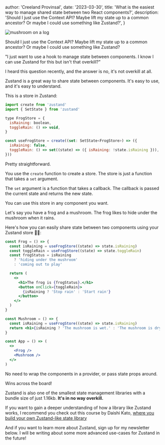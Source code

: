 
  author: 'Creeland Provinsal',
  date: '2023-03-30',
  title:
    'What is the easiest way to manage shared state between two React components?',
  description:
    'Should I just use the Context API? Maybe lift my state up to a common ancestor? Or maybe I could use something like Zustand?',
}


<Image src={mushroomImage} alt="mushroom on a log" />

Should I just use the Context API? Maybe lift my state up to a common ancestor? Or maybe I could use something like Zustand?

"I just want to use a hook to manage state between components. I know I can use Zustand for this but isn't that overkill?"

I heard this question recently, and the answer is no, it's not overkill at all.

Zustand is a great way to share state between components. It's easy to use, and it's easy to understand.

This is a store in Zustand:

```jsx
import create from 'zustand'
import { SetState } from 'zustand'

type FrogStore = {
  isRaining: boolean,
  toggleRain: () => void,
}

const useFrogStore = create((set: SetState<FrogStore>) => ({
  isRaining: false,
  toggleRain: () => set((state) => ({ isRaining: !state.isRaining })),
}))
```

Pretty straightforward.

You use the `create` function to create a store. The store is just a function that takes a `set` argument.

The `set` argument is a function that takes a callback. The callback is passed the current state and returns the new state.

You can use this store in any component you want.

Let's say you have a frog and a mushroom. The frog likes to hide under the mushroom when it rains.

Here's how you can easily share state between two components using your Zustand store 🐸🍄:

```jsx
const Frog = () => {
  const isRaining = useFrogStore((state) => state.isRaining)
  const toggleRain = useFrogStore((state) => state.toggleRain)
  const frogStatus = isRaining
    ? 'hiding under the mushroom'
    : 'coming out to play'

  return (
    <>
      <h1>The frog is {frogStatus}.</h1>
      <button onClick={toggleRain}>
        {isRaining ? 'Stop rain' : 'Start rain'}
      </button>
    </>
  )
}

const Mushroom = () => {
  const isRaining = useFrogStore((state) => state.isRaining)
  return <h1>{isRaining ? 'The mushroom is wet.' : 'The mushroom is dry.'}</h1>
}

const App = () => (
  <>
    <Frog />
    <Mushroom />
  </>
)
```

No need to wrap the components in a provider, or pass state props around.

Wins across the board!

Zustand is also one of the smallest state management libraries with a bundle size of just 1.16kb. **It's in no way overkill.**

If you want to gain a deeper understanding of how a library like Zustand works, I recommend you check out this course by Daishi Kato, [where you build your own Zustand-like state library](https://egghead.io/courses/create-a-zustand-like-module-state-library-bf55241e)

And if you want to learn more about Zustand, sign up for my newsletter below. I will be writing about some more advanced use-cases for Zustand in the future!
